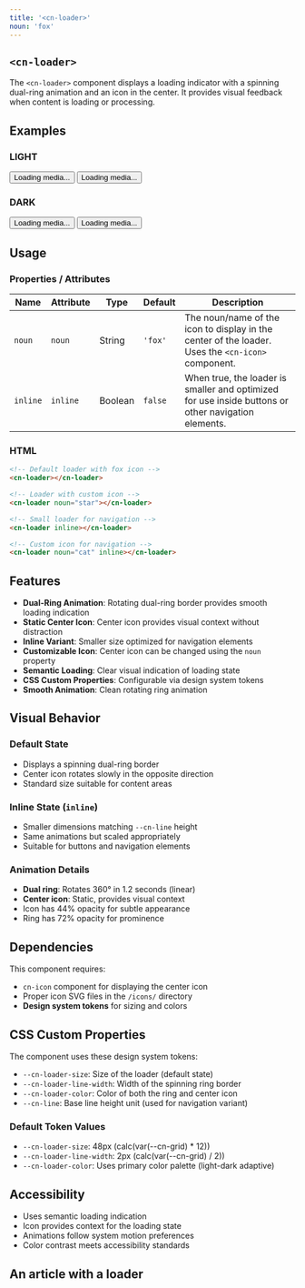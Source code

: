 ```yaml
---
title: '<cn-loader>'
noun: 'fox'
---
```


<article class="surface column-l">

# `<cn-loader>`

The `<cn-loader>` component displays a loading indicator with a spinning dual-ring animation and an icon in the center. It provides visual feedback when content is loading or processing.

## Examples

<div class="grid two-col mb-1">
  <div class="light border border-radius p-1 surface">
    <h3>LIGHT</h3>
    <div class="flex flex-col items-center">
      <cn-loader></cn-loader>
      <cn-loader inline></cn-loader>
      <button>
        <cn-loader noun="assets"></cn-loader>
        <span>Loading media...</span>
      </button>
      <button class="text">
        <cn-icon noun="assets"></cn-icon>
        <span>Loading media...</span>
      </button>
    </div>
  </div>
  <div class="dark border border-radius p-1 surface">
    <h3>DARK</h3>
    <div class="flex flex-col items-center">
      <cn-loader noun="mekanismi"></cn-loader>
      <cn-loader noun="mekanismi" inline></cn-loader>
      <button>
        <cn-loader noun="assets"></cn-loader>
        <span>Loading media...</span>
      </button>
      <button class="text">
        <cn-icon noun="assets"></cn-icon>
        <span>Loading media...</span>
      </button>
    </div>
  </div>
</div>

## Usage

### Properties / Attributes

| Name     | Attribute | Type    | Default | Description                                                                                                |
|----------|-----------|---------|---------|------------------------------------------------------------------------------------------------------------|
| `noun`   | `noun`    | String  | `'fox'` | The noun/name of the icon to display in the center of the loader. Uses the `<cn-icon>` component.         |
| `inline` | `inline`  | Boolean | `false` | When true, the loader is smaller and optimized for use inside buttons or other navigation elements.        |

### HTML

```html
<!-- Default loader with fox icon -->
<cn-loader></cn-loader>

<!-- Loader with custom icon -->
<cn-loader noun="star"></cn-loader>

<!-- Small loader for navigation -->
<cn-loader inline></cn-loader>

<!-- Custom icon for navigation -->
<cn-loader noun="cat" inline></cn-loader>
```

## Features

- **Dual-Ring Animation**: Rotating dual-ring border provides smooth loading indication
- **Static Center Icon**: Center icon provides visual context without distraction
- **Inline Variant**: Smaller size optimized for navigation elements
- **Customizable Icon**: Center icon can be changed using the `noun` property
- **Semantic Loading**: Clear visual indication of loading state
- **CSS Custom Properties**: Configurable via design system tokens
- **Smooth Animation**: Clean rotating ring animation

## Visual Behavior

### Default State
- Displays a spinning dual-ring border
- Center icon rotates slowly in the opposite direction
- Standard size suitable for content areas

### Inline State (`inline`)
- Smaller dimensions matching `--cn-line` height
- Same animations but scaled appropriately
- Suitable for buttons and navigation elements

### Animation Details
- **Dual ring**: Rotates 360° in 1.2 seconds (linear)
- **Center icon**: Static, provides visual context
- Icon has 44% opacity for subtle appearance
- Ring has 72% opacity for prominence

## Dependencies

This component requires:
- `cn-icon` component for displaying the center icon
- Proper icon SVG files in the `/icons/` directory
- **Design system tokens** for sizing and colors

## CSS Custom Properties

The component uses these design system tokens:

- `--cn-loader-size`: Size of the loader (default state)
- `--cn-loader-line-width`: Width of the spinning ring border
- `--cn-loader-color`: Color of both the ring and center icon
- `--cn-line`: Base line height unit (used for navigation variant)

### Default Token Values
- `--cn-loader-size`: 48px (calc(var(--cn-grid) * 12))
- `--cn-loader-line-width`: 2px (calc(var(--cn-grid) / 2))
- `--cn-loader-color`: Uses primary color palette (light-dark adaptive)

## Accessibility

- Uses semantic loading indication
- Icon provides context for the loading state
- Animations follow system motion preferences
- Color contrast meets accessibility standards

</article>

<article class="border">

## An article with a loader

  <cn-loader noun="fox"></cn-loader>
</article>


<cn-card title="Card with a loader">
  <cn-loader noun="fox"></cn-loader>
</cn-card>